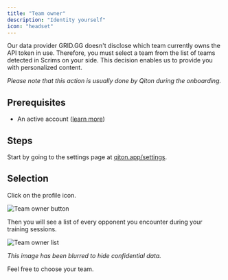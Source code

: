 ```yaml
---
title: "Team owner"
description: "Identity yourself"
icon: "headset"
---
```


Our data provider GRID.GG doesn't disclose which team currently owns the API token in use.
Therefore, you must select a team from the list of teams detected in Scrims on your side.
This decision enables us to provide you with personalized content.

_Please note that this action is usually done by Qiton during the onboarding._

## Prerequisites

- An active account ([learn more](/get-started/setup))

## Steps

Start by going to the settings page at [qiton.app/settings](https://qiton.app/settings).

## Selection

Click on the profile icon.

<Frame>
    <img
        src="./images/team-owner/button.png"
        alt="Team owner button"
        className="h-80"
    />
</Frame>

Then you will see a list of every opponent you encounter during your training sessions.

<Frame>
    <img
        src="./images/team-owner/list.png"
        alt="Team owner list"
    />
</Frame>

_This image has been blurred to hide confidential data._

Feel free to choose your team.
